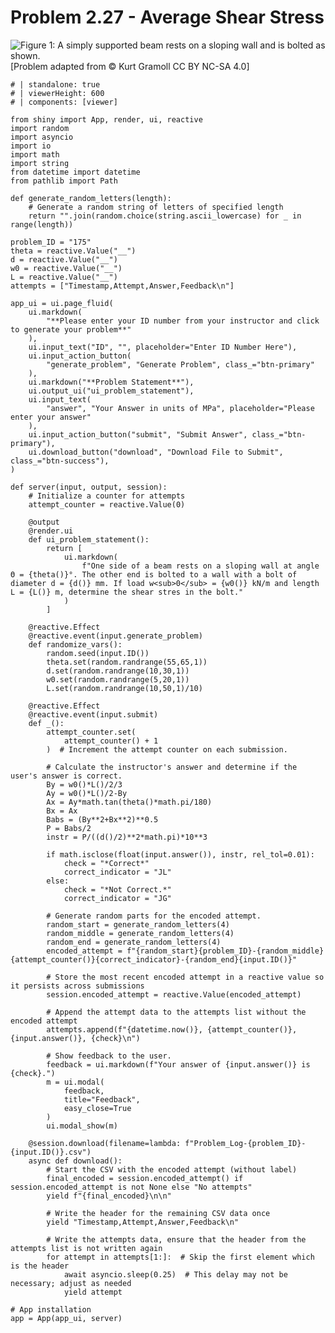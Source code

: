 # Problem 2.27 - Average Shear Stress {.unnumbered}

![Figure 1: A simply supported beam rests on a sloping wall and is bolted as shown.](images/175.png){fig-alt="Picture of a simply supported beam of length L resting on a sloping wall of angle theta and bolted at the other wall with a bolt of diameter d. The beam is subjected to a triangular distributed load w."}
\[Problem adapted from © Kurt Gramoll CC BY NC-SA 4.0\]

```shinylive-python
# | standalone: true
# | viewerHeight: 600
# | components: [viewer]

from shiny import App, render, ui, reactive
import random
import asyncio
import io
import math
import string
from datetime import datetime
from pathlib import Path

def generate_random_letters(length):
    # Generate a random string of letters of specified length
    return "".join(random.choice(string.ascii_lowercase) for _ in range(length))

problem_ID = "175"
theta = reactive.Value("__")
d = reactive.Value("__")
w0 = reactive.Value("__")
L = reactive.Value("__")
attempts = ["Timestamp,Attempt,Answer,Feedback\n"]

app_ui = ui.page_fluid(
    ui.markdown(
        "**Please enter your ID number from your instructor and click to generate your problem**"
    ),
    ui.input_text("ID", "", placeholder="Enter ID Number Here"),
    ui.input_action_button(
        "generate_problem", "Generate Problem", class_="btn-primary"
    ),
    ui.markdown("**Problem Statement**"),
    ui.output_ui("ui_problem_statement"),
    ui.input_text(
        "answer", "Your Answer in units of MPa", placeholder="Please enter your answer"
    ),
    ui.input_action_button("submit", "Submit Answer", class_="btn-primary"),
    ui.download_button("download", "Download File to Submit", class_="btn-success"),
)

def server(input, output, session):
    # Initialize a counter for attempts
    attempt_counter = reactive.Value(0)

    @output
    @render.ui
    def ui_problem_statement():
        return [
            ui.markdown(
                f"One side of a beam rests on a sloping wall at angle Θ = {theta()}°. The other end is bolted to a wall with a bolt of diameter d = {d()} mm. If load w<sub>0</sub> = {w0()} kN/m and length L = {L()} m, determine the shear stres in the bolt."
            )
        ]

    @reactive.Effect
    @reactive.event(input.generate_problem)
    def randomize_vars():
        random.seed(input.ID())
        theta.set(random.randrange(55,65,1))
        d.set(random.randrange(10,30,1))
        w0.set(random.randrange(5,20,1))
        L.set(random.randrange(10,50,1)/10)
        
    @reactive.Effect
    @reactive.event(input.submit)
    def _():
        attempt_counter.set(
            attempt_counter() + 1
        )  # Increment the attempt counter on each submission.

        # Calculate the instructor's answer and determine if the user's answer is correct.
        By = w0()*L()/2/3
        Ay = w0()*L()/2-By
        Ax = Ay*math.tan(theta()*math.pi/180)
        Bx = Ax
        Babs = (By**2+Bx**2)**0.5
        P = Babs/2
        instr = P/((d()/2)**2*math.pi)*10**3

        if math.isclose(float(input.answer()), instr, rel_tol=0.01):
            check = "*Correct*"
            correct_indicator = "JL"
        else:
            check = "*Not Correct.*"
            correct_indicator = "JG"

        # Generate random parts for the encoded attempt.
        random_start = generate_random_letters(4)
        random_middle = generate_random_letters(4)
        random_end = generate_random_letters(4)
        encoded_attempt = f"{random_start}{problem_ID}-{random_middle}{attempt_counter()}{correct_indicator}-{random_end}{input.ID()}"

        # Store the most recent encoded attempt in a reactive value so it persists across submissions
        session.encoded_attempt = reactive.Value(encoded_attempt)

        # Append the attempt data to the attempts list without the encoded attempt
        attempts.append(f"{datetime.now()}, {attempt_counter()}, {input.answer()}, {check}\n")

        # Show feedback to the user.
        feedback = ui.markdown(f"Your answer of {input.answer()} is {check}.")
        m = ui.modal(
            feedback,
            title="Feedback",
            easy_close=True
        )
        ui.modal_show(m)

    @session.download(filename=lambda: f"Problem_Log-{problem_ID}-{input.ID()}.csv")
    async def download():
        # Start the CSV with the encoded attempt (without label)
        final_encoded = session.encoded_attempt() if session.encoded_attempt is not None else "No attempts"
        yield f"{final_encoded}\n\n"
        
        # Write the header for the remaining CSV data once
        yield "Timestamp,Attempt,Answer,Feedback\n"
        
        # Write the attempts data, ensure that the header from the attempts list is not written again
        for attempt in attempts[1:]:  # Skip the first element which is the header
            await asyncio.sleep(0.25)  # This delay may not be necessary; adjust as needed
            yield attempt

# App installation
app = App(app_ui, server)
```
